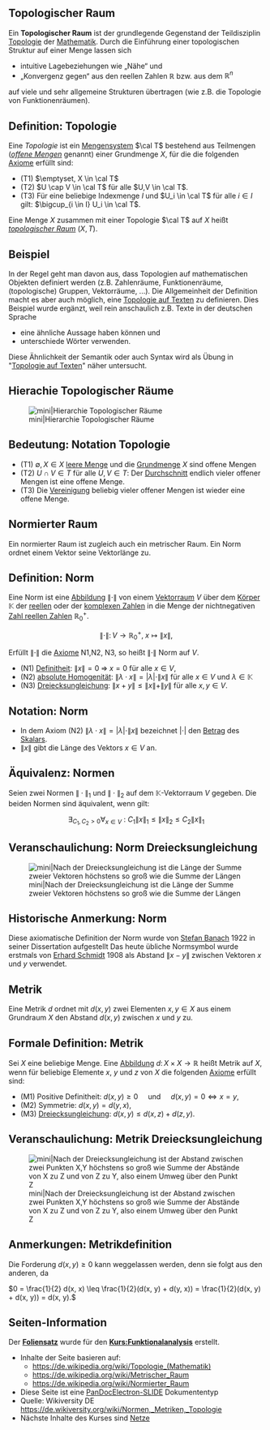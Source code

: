 == Topologischer Raum ==
Ein '''Topologischer Raum''' ist der grundlegende Gegenstand der Teildisziplin [https://de.wikipedia.org/wiki/Topologie_(Mathematik) Topologie] der [https://de.wikipedia.org/wiki/Mathematik Mathematik]. Durch die Einführung einer topologischen Struktur auf einer Menge lassen sich 
* intuitive Lagebeziehungen wie „Nähe“ und 
* „Konvergenz gegen“ aus den reellen Zahlen <math>{\mathbb R}</math> bzw. aus dem <math>{\mathbb R}^{n}</math> 
auf viele und sehr allgemeine Strukturen übertragen (wie z.B. die Topologie von Funktionenräumen).

== Definition: Topologie ==
Eine ''Topologie'' ist ein [https://de.wikipedia.org/wiki/Mengensystem Mengensystem] <math>\cal T</math> bestehend aus Teilmengen (''[https://de.wikipedia.org/wiki/offene_Menge offene Mengen]'' genannt) einer Grundmenge <math>X</math>, für die  die folgenden [https://de.wikipedia.org/wiki/Axiom Axiome] erfüllt sind:

* (T1) <math>\emptyset, X \in \cal T</math>
* (T2) <math>U \cap V \in \cal T</math> für alle <math>U,V \in  \cal T</math>.
* (T3) Für eine beliebige Indexmenge <math>I</math> und <math>U_i \in \cal T</math> für alle <math>i \in I</math> gilt: <math>\bigcup_{i \in I} U_i \in \cal T</math>.

Eine Menge <math>X</math> zusammen mit einer Topologie <math>\cal T</math> auf <math>X</math> heißt ''[https://de.wikipedia.org/wiki/Topologischer_Raum topologischer Raum]'' <math>(X,T)</math>.

== Beispiel ==
In der Regel geht man davon aus, dass Topologien auf mathematischen Objekten definiert werden (z.B. Zahlenräume, Funktionenräume, (topologische) Gruppen, Vektorräume, ...). Die Allgemeinheit der Definition macht es aber auch möglich, eine [[Topologie auf Texten]] zu definieren. Dies Beispiel wurde ergänzt, weil rein anschaulich z.B. Texte in der deutschen Sprache 
* eine ähnliche Aussage haben können und
* unterschiede Wörter verwenden.
Diese Ähnlichkeit der Semantik oder auch Syntax wird als Übung in "[[Topologie auf Texten]]" näher untersucht.

== Hierachie Topologischer Räume == 	
[[Datei:Beziehungen zwischen mathematischen Räumen.svg|mini|Hierarchie Topologischer Räume]]

== Bedeutung: Notation Topologie ==
* (T1) <math>\emptyset, X \in X</math> [https://de.wikipedia.org/wiki/leere_Menge leere Menge] und die [https://de.wikipedia.org/wiki/Grundmenge Grundmenge] <math>X</math> sind offene Mengen
* (T2) <math>U \cap V \in T</math> für alle <math>U,V \in T</math>: Der [https://de.wikipedia.org/wiki/Schnittmenge Durchschnitt] endlich vieler offener Mengen ist eine offene Menge.
* (T3) Die [https://de.wikipedia.org/wiki/Vereinigungsmenge Vereinigung] beliebig vieler offener Mengen ist wieder eine offene Menge.

== Normierter Raum ==
Ein normierter Raum ist zugleich auch ein metrischer Raum. Ein Norm ordnet einem Vektor seine Vektorlänge zu.

== Definition: Norm ==
Eine Norm ist eine [https://de.wikipedia.org/wiki/Funktion_(Mathematik) Abbildung] <math>\|\cdot\|</math> von einem [https://de.wikipedia.org/wiki/Vektorraum Vektorraum] <math>V</math> über dem [https://de.wikipedia.org/wiki/Körper_(Algebra) Körper] <math>\mathbb K</math> der [https://de.wikipedia.org/wiki/Reelle_Zahl reellen] oder der [https://de.wikipedia.org/wiki/Komplexe_Zahl komplexen Zahlen] in die Menge der nichtnegativen [https://de.wikipedia.org/wiki/Reelle Zahl reellen Zahlen] <math>{\mathbb R}_0^{+}</math>. 

:<math>\|\cdot\|\colon V\to{\mathbb R}_0^{+}, \; x \mapsto \| x \|,</math>

Erfüllt <math>\|\cdot\|</math> die [https://de.wikipedia.org/wiki/Axiom Axiome] N1,N2, N3, so heißt <math>\|\cdot\|</math> Norm auf <math>V</math>.

* (N1) [https://de.wikipedia.org/wiki/Definitheit Definitheit]:  <math>\|x\| = 0  \;\Rightarrow\;  x = 0</math> für alle  <math>x \in V</math>,
* (N2) [https://de.wikipedia.org/wiki/Homogene_Funktion absolute Homogenität]:  <math>\|\lambda\cdot x\| = |\lambda|\cdot\|x\|</math> für alle  <math>x\in V</math> und  <math>\lambda\in \mathbb K</math>
* (N3) [https://de.wikipedia.org/wiki/Dreiecksungleichung Dreiecksungleichung]:  <math>\|x + y\| \leq \|x\| + \|y\|</math> für alle <math>x, y\in V</math>.

== Notation: Norm ==
* In dem Axiom (N2) <math> \| \lambda \cdot x \| = | \lambda | \cdot \|x\| </math> bezeichnet <math>| \cdot |</math> den [https://de.wikipedia.org/wiki/Betragsfunktion Betrag] des [https://de.wikipedia.org/wiki/Skalar Skalars].
* <math>\|x\|</math> gibt die Länge des Vektors <math>x\in V</math> an.

== Äquivalenz: Normen ==
Seien zwei Normen <math>\|\cdot\|_1 </math> und <math>\|\cdot\|_2</math> auf dem <math>\mathbb K</math>-Vektorraum <math>V</math> gegeben. Die beiden Normen sind äquivalent, wenn gilt:

:<math>\exists_{C_1,C_2 >0} \forall_{x \in V} \ : \ C_1 \|x\|_1 \leq \|x\|_2 \leq C_2 \|x\|_1</math>


== Veranschaulichung: Norm Dreiecksungleichung ==
[[File:Vector-triangle-inequality.svg|mini|Nach der Dreiecksungleichung ist die Länge der Summe zweier Vektoren höchstens so groß wie die Summe der Längen]]

== Historische Anmerkung: Norm ==
Diese axiomatische Definition der Norm wurde von [https://de.wikipedia.org/wiki/Stefan_Banach Stefan Banach] 1922 in seiner Dissertation aufgestellt Das heute übliche Normsymbol wurde erstmals von [https://de.wikipedia.org/wiki/Erhard_Schmidt Erhard Schmidt] 1908 als Abstand <math>\|x-y\|</math> zwischen Vektoren <math>x</math> und <math>y</math> verwendet.

== Metrik ==
Eine Metrik <math>d</math> ordnet mit <math>d(x,y)</math> zwei Elementen <math>x,y \in X</math> aus einem Grundraum <math>X</math> den Abstand <math>d(x,y)</math> zwischen <math>x</math> und <math>y</math> zu.

== Formale Definition: Metrik ==
Sei <math>X</math> eine beliebige Menge. Eine [https://de.wikipedia.org/wiki/Funktion_(Mathematik) Abbildung] <math>d\colon X\times X\to \mathbb{R}</math> heißt Metrik auf <math>X</math>, wenn für beliebige Elemente <math>x</math>, <math>y</math> und <math>z</math> von <math>X</math> die folgenden [https://de.wikipedia.org/wiki/Axiom Axiome] erfüllt sind:

* (M1) Positive Definitheit: <math>d\left(x,y\right) \geq 0</math> &nbsp; &nbsp; und &nbsp; &nbsp; <math>d\left(x,y\right) = 0 \Leftrightarrow x = y</math>,
* (M2) Symmetrie: <math>d\left(x,y\right) = d(y,x)</math>,
*(M3) [https://de.wikipedia.org/wiki/Dreiecksungleichung Dreiecksungleichung]:  <math>d\left(x,y\right) \leq d(x,z) + d(z,y)</math>.

== Veranschaulichung: Metrik Dreiecksungleichung ==
[[File:Metrik_triangle_inequality.svg|mini|Nach der Dreiecksungleichung ist der Abstand zwischen zwei Punkten X,Y höchstens so groß wie Summe der Abstände von X zu Z und von Z zu Y, also einem Umweg über den Punkt Z]]

== Anmerkungen: Metrikdefinition ==
Die Forderung <math>d(x,y)\geq0</math> kann weggelassen werden, denn sie folgt aus den anderen, da

<math>0 = \frac{1}{2} d(x, x) \leq \frac{1}{2}(d(x, y) + d(y, x)) = \frac{1}{2}(d(x, y) + d(x, y)) = d(x, y).</math>

== Seiten-Information ==
Der '''[https://niebert.github.io/FA1Reveal/FA1/topologie1/Normen_Metriken_Topologie_reveal.html Foliensatz]''' wurde für den '''[https://de.wikiversity.org/wiki/Kurs:Funktionalanalysis Kurs:Funktionalanalysis]''' erstellt.
* Inhalte der Seite basieren auf: 
** [https://de.wikipedia.org/wiki/Topologie_(Mathematik) https://de.wikipedia.org/wiki/Topologie_(Mathematik)]
** [https://de.wikipedia.org/wiki/Metrischer_Raum https://de.wikipedia.org/wiki/Metrischer_Raum]
** [https://de.wikipedia.org/wiki/Normierter_Raum https://de.wikipedia.org/wiki/Normierter_Raum]
* Diese Seite ist eine [https://de.wikiversity.org/wiki/PanDocElectron-Presentation PanDocElectron-SLIDE] Dokumententyp
* Quelle: Wikiversity DE https://de.wikiversity.org/wiki/Normen,_Metriken,_Topologie
* Nächste Inhalte des Kurses sind [[Netze (Mathematik)|Netze]]